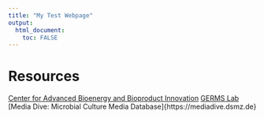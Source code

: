 ```yaml
---
title: "My Test Webpage"
output: 
  html_document:
    toc: FALSE
---
```

# Resources
[Center for Advanced Bioenergy and Bioproduct Innovation](https://cabbi.bio)
[GERMS Lab](http://www.germslab.org)
[Media Dive: Microbial Culture Media Database]{https://mediadive.dsmz.de}

